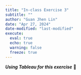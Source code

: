 ```yaml
---
title: "In-class Exercise 3"
subtitle: ""
author: "Guan Jhen Lin"
date: "Apr 27, 2024"
date-modified: "last-modified"
execute: 
  eval: true
  echo: true
  warning: false
  freeze: true
---
```


***Using Tableau for this exercise*** 📡
